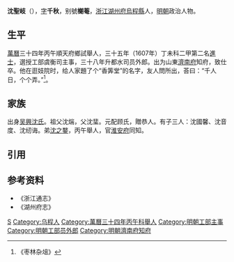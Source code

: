 '''沈聖岐'''（{{bd|1573年||1622年|catIdx=S沈}}），[[表字|字]]'''千秋'''，别號'''樃菴'''，[[浙江|浙江]][[湖州府|湖州府]][[烏程縣|烏程縣]]人，[[明朝|明朝]]政治人物。

== 生平 ==
[[萬曆|萬曆]]三十四年丙午順天府鄉試舉人，三十五年（1607年）丁未科二甲第二名[[進士|進士]]，選授工部虞衡司主事，三十八年升都水司员外郎。出为山東[[濟南府|濟南府]]知府，致仕卒。他在逛妓院时，给人家題了个“香筭堂”的名字，友人問所出，荅曰：“千人日，个个弄。”<ref>《枣林杂俎》</ref>。

== 家族 ==
出身[[吴興沈氏|吴興沈氏]]。祖父沈煓，父沈㻗。元配顾氏，贈恭人。有子三人：沈國馨、沈音度、沈纫诲。弟[[沈之鍪|沈之鍪]]，丙午舉人，官[[淮安府|淮安府]]同知。

==引用==
{{reflist}}

==参考资料==
* 《浙江通志》
* 《湖州府志》

{{萬曆三十五年丁未科殿試金榜}}

{{Authority control}}

{{DEFAULTSORT:Shen沈}}
[[Category:沈姓|S]]
[[Category:乌程人|Category:乌程人]]
[[Category:萬曆三十四年丙午科舉人|Category:萬曆三十四年丙午科舉人]]
[[Category:明朝工部主事|Category:明朝工部主事]]
[[Category:明朝工部员外郎|Category:明朝工部员外郎]]
[[Category:明朝濟南府知府|Category:明朝濟南府知府]]


{{明朝人小作品}}